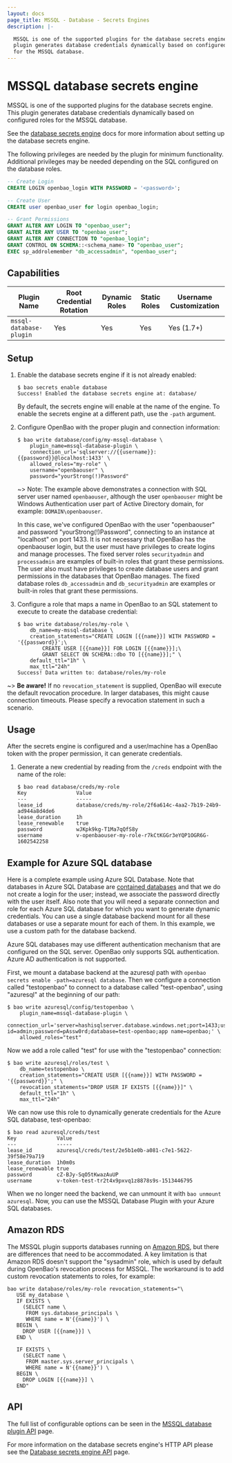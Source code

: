 ```yaml
---
layout: docs
page_title: MSSQL - Database - Secrets Engines
description: |-

  MSSQL is one of the supported plugins for the database secrets engine. This
  plugin generates database credentials dynamically based on configured roles
  for the MSSQL database.
---
```


# MSSQL database secrets engine

MSSQL is one of the supported plugins for the database secrets engine. This
plugin generates database credentials dynamically based on configured roles for
the MSSQL database.

See the [database secrets engine](/vault/docs/secrets/databases) docs for
more information about setting up the database secrets engine.

The following privileges are needed by the plugin for minimum functionality. Additional privileges may be needed 
depending on the SQL configured on the database roles. 

```sql
-- Create Login
CREATE LOGIN openbao_login WITH PASSWORD = '<password>';

-- Create User
CREATE user openbao_user for login openbao_login;

-- Grant Permissions
GRANT ALTER ANY LOGIN TO "openbao_user";
GRANT ALTER ANY USER TO "openbao_user";
GRANT ALTER ANY CONNECTION TO "openbao_login";
GRANT CONTROL ON SCHEMA::<schema_name> TO "openbao_user";
EXEC sp_addrolemember "db_accessadmin", "openbao_user";
```

## Capabilities

| Plugin Name             | Root Credential Rotation | Dynamic Roles | Static Roles | Username Customization |
| ----------------------- | ------------------------ | ------------- | ------------ | ---------------------- |
| `mssql-database-plugin` | Yes                      | Yes           | Yes          | Yes (1.7+)             |

## Setup

1.  Enable the database secrets engine if it is not already enabled:

    ```text
    $ bao secrets enable database
    Success! Enabled the database secrets engine at: database/
    ```

    By default, the secrets engine will enable at the name of the engine. To
    enable the secrets engine at a different path, use the `-path` argument.

1.  Configure OpenBao with the proper plugin and connection information:

    ```text
    $ bao write database/config/my-mssql-database \
        plugin_name=mssql-database-plugin \
        connection_url='sqlserver://{{username}}:{{password}}@localhost:1433' \
        allowed_roles="my-role" \
        username="openbaouser" \
        password="yourStrong(!)Password"
    ```

    ~> Note: The example above demonstrates a connection with SQL server user named `openbaouser`, although the user `openbaouser` might be Windows Authentication user part of Active Directory domain, for example: `DOMAIN\openbaouser`.

    In this case, we've configured OpenBao with the user "openbaouser" and password
    "yourStrong(!)Password", connecting to an instance at "localhost" on port 1433. It is
    not necessary that OpenBao has the openbaouser login, but the user must have privileges
    to create logins and manage processes. The fixed server roles
    `securityadmin` and `processadmin` are examples of built-in roles that grant
    these permissions. The user also must have privileges to create database
    users and grant permissions in the databases that OpenBao manages. The fixed
    database roles `db_accessadmin` and `db_securityadmin` are examples or
    built-in roles that grant these permissions.

1.  Configure a role that maps a name in OpenBao to an SQL statement to execute to
    create the database credential:

    ```text
    $ bao write database/roles/my-role \
        db_name=my-mssql-database \
        creation_statements="CREATE LOGIN [{{name}}] WITH PASSWORD = '{{password}}';\
            CREATE USER [{{name}}] FOR LOGIN [{{name}}];\
            GRANT SELECT ON SCHEMA::dbo TO [{{name}}];" \
        default_ttl="1h" \
        max_ttl="24h"
    Success! Data written to: database/roles/my-role
    ```

~> **Be aware!** If no `revocation_statement` is supplied,
OpenBao will execute the default revocation procedure.
In larger databases, this might cause connection timeouts.
Please specify a revocation statement in such a scenario.

## Usage

After the secrets engine is configured and a user/machine has a OpenBao token with
the proper permission, it can generate credentials.

1.  Generate a new credential by reading from the `/creds` endpoint with the name
    of the role:

    ```text
    $ bao read database/creds/my-role
    Key                Value
    ---                -----
    lease_id           database/creds/my-role/2f6a614c-4aa2-7b19-24b9-ad944a8d4de6
    lease_duration     1h
    lease_renewable    true
    password           wJKpk9kg-T1Ma7qQfS8y
    username           v-openbaouser-my-role-r7kCtKGGr3eYQP1OGR6G-1602542258
    ```

## Example for Azure SQL database

Here is a complete example using Azure SQL Database. Note that databases in Azure SQL Database are [contained databases](https://docs.microsoft.com/en-us/sql/relational-databases/databases/contained-databases) and that we do not create a login for the user; instead, we associate the password directly with the user itself. Also note that you will need a separate connection and role for each Azure SQL database for which you want to generate dynamic credentials. You can use a single database backend mount for all these databases or use a separate mount for each of them. In this example, we use a custom path for the database backend.

<Note>
  Azure SQL databases may use different authentication mechanism that are configured on the SQL server. OpenBao only supports SQL authentication. Azure AD authentication is not supported.
</Note>

First, we mount a database backend at the azuresql path with `openbao secrets enable -path=azuresql database`. Then we configure a connection called "testopenbao" to connect to a database called "test-openbao", using "azuresql" at the beginning of our path:

```shell-session
$ bao write azuresql/config/testopenbao \
    plugin_name=mssql-database-plugin \
    connection_url='server=hashisqlserver.database.windows.net;port=1433;user id=admin;password=pAssw0rd;database=test-openbao;app name=openbao;' \
    allowed_roles="test"
```

Now we add a role called "test" for use with the "testopenbao" connection:

```shell-session
$ bao write azuresql/roles/test \
    db_name=testopenbao \
    creation_statements="CREATE USER [{{name}}] WITH PASSWORD = '{{password}}';" \
    revocation_statements="DROP USER IF EXISTS [{{name}}]" \
    default_ttl="1h" \
    max_ttl="24h"
```

We can now use this role to dynamically generate credentials for the Azure SQL database, test-openbao:

```shell-session
$ bao read azuresql/creds/test
Key            	Value
---            	-----
lease_id       	azuresql/creds/test/2e5b1e0b-a081-c7e1-5622-39f58e79a719
lease_duration 	1h0m0s
lease_renewable	true
password       	cZ-BJy-SqO5tKwazAuUP
username       	v-token-test-tr2t4x9pxvq1z8878s9s-1513446795
```

When we no longer need the backend, we can unmount it with `bao unmount azuresql`. Now, you can use the MSSQL Database Plugin with your Azure SQL databases.

## Amazon RDS

The MSSQL plugin supports databases running on [Amazon RDS](https://docs.aws.amazon.com/AmazonRDS/latest/UserGuide/CHAP_SQLServer.html),
but there are differences that need to be accommodated. A key limitation is that Amazon RDS doesn't support
the "sysadmin" role, which is used by default during OpenBao's revocation process for MSSQL. The workaround
is to add custom revocation statements to roles, for example:

```shell
bao write database/roles/my-role revocation_statements="\
   USE my_database \
   IF EXISTS \
     (SELECT name \
      FROM sys.database_principals \
      WHERE name = N'{{name}}') \
   BEGIN \
     DROP USER [{{name}}] \
   END \

   IF EXISTS \
     (SELECT name \
      FROM master.sys.server_principals \
      WHERE name = N'{{name}}') \
   BEGIN \
     DROP LOGIN [{{name}}] \
   END"
```

## API

The full list of configurable options can be seen in the [MSSQL database
plugin API](/vault/api-docs/secret/databases/mssql) page.

For more information on the database secrets engine's HTTP API please see the
[Database secrets engine API](/vault/api-docs/secret/databases) page.
